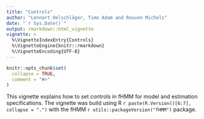 ```yaml
---
title: "Controls"
author: "Lennart Oelschläger, Timo Adam and Rouven Michels"
date: "`r Sys.Date()`"
output: rmarkdown::html_vignette
vignette: >
  %\VignetteIndexEntry{Controls}
  %\VignetteEngine{knitr::rmarkdown}
  %\VignetteEncoding{UTF-8}
---
```


<!-- 
Assignee: Lennart
Purpose: explain fHMM controls
--> 

```r
knitr::opts_chunk$set(
  collapse = TRUE,
  comment = "#>"
)
```

This vignette explains how to set controls in fHMM for model and estimation specifications. The vignette was build using R `r paste(R.Version()[6:7], collapse = ".")` with the fHMM `r utils::packageVersion("fHMM")` package.

